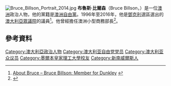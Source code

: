 [[File:Bruce_Billson_Portrait_2014.jpg|thumb]]
'''布魯斯·比爾森'''（Bruce Billson，{{bd|1966年|1月26日}}）是一位[[澳洲|澳洲]]政治人物，他的黨籍是[[澳洲自由黨|澳洲自由黨]]。1996年至2016年，他是[[鄧克利_(澳大利亞國會選區)|鄧克利]]選區選出的[[澳大利亞眾議院|澳大利亞眾議院]]的議員<ref name=about>[http://billson4dunkley.com/dunkleyElectorate/dunkleyRepresentative/bruceBillson.asp About Bruce – Bruce Billson: Member for Dunkley] {{webarchive|url=https://web.archive.org/web/20090912153000/http://www.billson4dunkley.com/dunkleyElectorate/dunkleyRepresentative/bruceBillson.asp |date=2009-09-12 }}</ref>。他曾經擔任澳洲小型商務部長<ref>{{cite news|title=Tony Abbott's cabinet and outer ministry|url=http://www.smh.com.au/federal-politics/political-news/tony-abbotts-cabinet-and-outer-ministry-20130916-2tuma.html|accessdate=16 September 2013|newspaper=smh.com.au|date=16 September 2013|agency=AAP|archive-date=2017-08-06|archive-url=https://web.archive.org/web/20170806191147/http://www.smh.com.au/federal-politics/political-news/tony-abbotts-cabinet-and-outer-ministry-20130916-2tuma.html|dead-url=no}}</ref>。

==參考資料==
{{Reflist}}
[[Category:澳大利亞政治人物|Category:澳大利亞政治人物]]
[[Category:澳大利亚自由党党员|Category:澳大利亚自由党党员]]
[[Category:澳大利亚众议员|Category:澳大利亚众议员]]
[[Category:墨爾本皇家理工大學校友|Category:墨爾本皇家理工大學校友]]
[[Category:新南威爾斯人|Category:新南威爾斯人]]